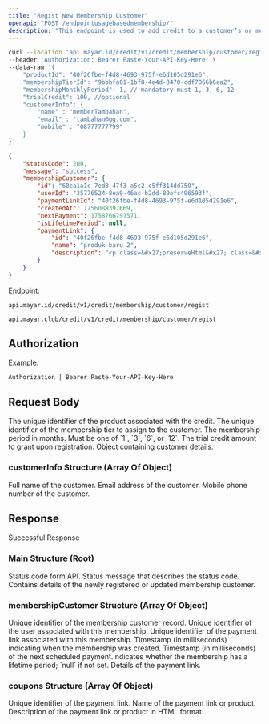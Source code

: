 ```yaml
---
title: "Regist New Membership Customer"
openapi: "POST /endpointusagebasedmembership/"
description: "This endpoint is used to add credit to a customer’s or member’s account on particular membership tier."
---
```


<RequestExample>

```bash Request Example
curl --location 'api.mayar.id/credit/v1/credit/membership/customer/regist' \
--header 'Authorization: Bearer Paste-Your-API-Key-Here' \
--data-raw '{
    "productId": "40f26fbe-f4d8-4693-975f-e6d105d291e6",
    "membershipTierId": "9bbbfa01-1bf8-4e4d-8470-cdf7066b6ea2",
    "membershipMonthlyPeriod": 1, // mandatory must 1, 3, 6, 12
    "trialCredit": 100, //optional
    "customerInfo": {
        "name" : "memberTambahan",
        "email" : "tambahan@gg.com",
        "mobile" : "08777777799"
    }
}'
```

</RequestExample>

<ResponseExample>

```json Response Example 200
{
    "statusCode": 200,
    "message": "success",
    "membershipCustomer": {
        "id": "68ca1a1c-7ed8-47f3-a5c2-c5ff314dd750",
        "userId": "35776524-8ea9-46ac-b2dd-89efc496593f",
        "paymentLinkId": "40f26fbe-f4d8-4693-975f-e6d105d291e6",
        "createdAt": 1756088397669,
        "nextPayment": 1758766797571,
        "isLifetimePeriod": null,
        "paymentLink": {
            "id": "40f26fbe-f4d8-4693-975f-e6d105d291e6",
            "name": "produk baru 2",
            "description": "<p class=&#x27;preserveHtml&#x27; class=&#x27;preserveHtml&#x27; class=&#x27;preserveHtml&#x27;>xcxcxccx</p>\n"
        }
    }
}
```

</ResponseExample>

Endpoint:

<CodeGroup>

```Production Production
api.mayar.id/credit/v1/credit/membership/customer/regist
```


```Sandbox Sandbox
api.mayar.club/credit/v1/credit/membership/customer/regist
```

</CodeGroup>

## Authorization

<ResponseField name="Authorization" type="string" required>
  Example:

  `Authorization | Bearer Paste-Your-API-Key-Here`
</ResponseField>

## Request Body

<ParamField query="productId" path="productId" type="string" required>
  The unique identifier of the product associated with the credit.
</ParamField>

<ParamField query="membershipTierId" path="membershipTierId" type="string" required>
  The unique identifier of the membership tier to assign to the customer.
</ParamField>

<ParamField query="membershipMonthlyPeriod" path="membershipMonthlyPeriod" type="integer" required>
  The membership period in months. Must be one of `1`, `3`, `6`, or `12`.
</ParamField>

<ParamField query="trialCredit" path="trialCredit" type="integer">
  The trial credit amount to grant upon registration.
</ParamField>

<ParamField query="customerInfo" path="customerInfo" type="array of object" required>
  Object containing customer details.
</ParamField>

### customerInfo Structure (Array Of Object)

<ParamField query="name" path="name" type="string" required>
  Full name of the customer.
</ParamField>

<ParamField query="email" path="email" type="string" required>
  Email address of the customer.
</ParamField>

<ParamField query="mobile" path="mobile" type="string" required>
  Mobile phone number of the customer.
</ParamField>

## Response

Successful Response

### Main Structure (Root)

<ResponseField name="statusCode" type="integer" required>
  Status code form API.
</ResponseField>

<ResponseField name="messages" type="string" required>
  Status message that describes the status code.
</ResponseField>

<ResponseField name="membershipCustomer" type="array of object">
  Contains details of the newly registered or updated membership customer.
</ResponseField>

### membershipCustomer Structure (Array Of Object)

<ParamField path="id" type="string<uuid>" required>
  Unique identifier of the membership customer record.
</ParamField>

<ParamField query="userId" path="userId" type="string" required>
  Unique identifier of the user associated with this membership.
</ParamField>

<ParamField query="paymentLinkId" path="paymentLinkId" type="string" required>
  Unique identifier of the payment link associated with this membership.
</ParamField>

<ParamField query="createdAt" path="createdAt" type="integer" required>
  Timestamp (in milliseconds) indicating when the membership was created.
</ParamField>

<ParamField query="nextPayment" path="nextPayment" type="integer" required>
  Timestamp (in milliseconds) of the next scheduled payment.
</ParamField>

<ParamField query="isLifetimePeriod" path="isLifetimePeriod" type="boolean | null">
  ndicates whether the membership has a lifetime period; `null` if not set.
</ParamField>

<ParamField query="paymentLink" path="paymentLink" type="array of objext">
  Details of the payment link.
</ParamField>

### coupons Structure (Array Of Object)

<ParamField query="id" path="id" type="string" required>
  Unique identifier of the payment link.
</ParamField>

<ParamField query="name" path="name" type="string" required>
  Name of the payment link or product.
</ParamField>

<ParamField query="description" path="description" type="string" required>
  Description of the payment link or product in HTML format.
</ParamField>